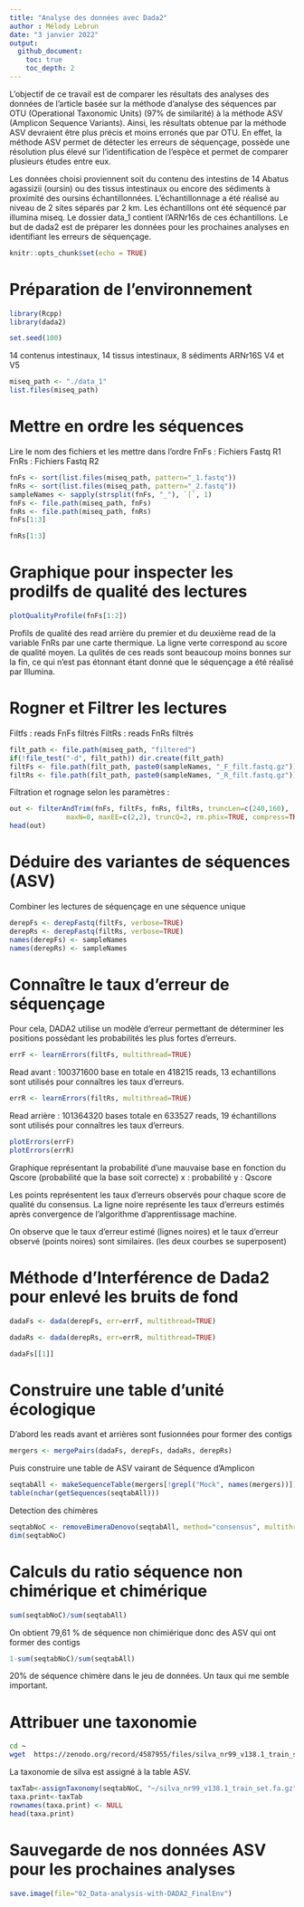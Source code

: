 ```yaml
---
title: "Analyse des données avec Dada2"
author : Mélody Lebrun
date: "3 janvier 2022"
output: 
  github_document:
    toc: true
    toc_depth: 2
---
```


L'objectif de ce travail est de comparer les résultats des analyses des données de l'article basée sur la méthode d'analyse des séquences par OTU (Operational Taxonomic Units) (97% de similarité) à la méthode ASV (Amplicon Sequence Variants). 
Ainsi, les résultats obtenue par la méthode ASV devraient être plus précis et moins erronés que par OTU. En effet, la méthode ASV permet de détecter les erreurs de séquençage, possède une résolution plus élevé sur l'identification de l'espèce et permet de comparer plusieurs études entre eux.   

Les données choisi proviennent soit du contenu des intestins de 14 Abatus agassizii (oursin) ou des tissus intestinaux ou encore des sédiments à proximité des oursins échantillonnées. L'échantillonnage a été réalisé au niveau de 2 sites séparés par 2 km. Les échantillons ont été séquencé par illumina miseq. Le dossier data_1 contient l'ARNr16s de ces échantillons. 
Le but de dada2 est de préparer les données pour les prochaines analyses en identifiant les erreurs de séquençage. 

```r
knitr::opts_chunk$set(echo = TRUE)
```

# Préparation de l'environnement

```r
library(Rcpp)
library(dada2)
```

```r
set.seed(100)
```

14 contenus intestinaux, 14 tissus intestinaux, 8 sédiments ARNr16S V4 et V5 
```r
miseq_path <- "./data_1"
list.files(miseq_path)
```

# Mettre en ordre les séquences
Lire le nom des fichiers et les mettre dans l'ordre
FnFs : Fichiers Fastq R1
FnRs : Fichiers Fastq R2 

```r
fnFs <- sort(list.files(miseq_path, pattern="_1.fastq"))
fnRs <- sort(list.files(miseq_path, pattern="_2.fastq"))
sampleNames <- sapply(strsplit(fnFs, "_"), `[`, 1)
fnFs <- file.path(miseq_path, fnFs)
fnRs <- file.path(miseq_path, fnRs)
fnFs[1:3]
```

```r
fnRs[1:3]
```

# Graphique pour inspecter les prodilfs de qualité des lectures 

```r
plotQualityProfile(fnFs[1:2])
```
Profils de qualité des read arrière du premier et du deuxième read de la variable FnRs par une carte thermique. La ligne verte correspond au score de qualité moyen. La qulités de ces reads sont beaucoup moins bonnes sur la fin, ce qui n'est pas étonnant étant donné que le séquençage a été réalisé par Illumina. 

# Rogner et Filtrer les lectures

Filtfs : reads FnFs filtrés
FiltRs : reads FnRs filtrés
```r
filt_path <- file.path(miseq_path, "filtered") 
if(!file_test("-d", filt_path)) dir.create(filt_path)
filtFs <- file.path(filt_path, paste0(sampleNames, "_F_filt.fastq.gz"))
filtRs <- file.path(filt_path, paste0(sampleNames, "_R_filt.fastq.gz"))
```

Filtration et rognage selon les paramètres : 
```r
out <- filterAndTrim(fnFs, filtFs, fnRs, filtRs, truncLen=c(240,160),
              maxN=0, maxEE=c(2,2), truncQ=2, rm.phix=TRUE, compress=TRUE, multithread=TRUE)
head(out)
```

# Déduire des variantes de séquences (ASV)  
Combiner les lectures de séquençage en une séquence unique

```r
derepFs <- derepFastq(filtFs, verbose=TRUE)
derepRs <- derepFastq(filtRs, verbose=TRUE)
names(derepFs) <- sampleNames
names(derepRs) <- sampleNames
```
# Connaître le taux d'erreur de séquençage 

Pour cela, DADA2 utilise un modèle d'erreur permettant de déterminer les positions possèdant les probabilités les plus fortes d'erreurs. 

```r
errF <- learnErrors(filtFs, multithread=TRUE)
```

Read avant :
100371600 base en totale en 418215 reads, 13 echantillons sont utilisés pour connaîtres les taux d'erreurs.


```r
errR <- learnErrors(filtRs, multithread=TRUE)
```

Read arrière :
101364320 bases totale en 633527 reads, 19 échantillons sont utilisés pour connaîtres les taux d'erreurs. 

```r
plotErrors(errF)
plotErrors(errR)
```

Graphique représentant la probabilité d'une mauvaise base en fonction du Qscore (probabilité que la base soit correcte)
x : probabilité 
y : Qscore

Les points représentent les taux d'erreurs observés pour chaque score de qualité du consensus. 
La ligne noire représente les taux d'erreurs estimés après convergence de l'algorithme d'apprentissage machine. 

On observe que le taux d'erreur estimé (lignes noires) et le taux d'erreur observé (points noires) sont similaires. (les deux courbes se superposent)

# Méthode d'Interférence de Dada2 pour enlevé les bruits de fond

```r
dadaFs <- dada(derepFs, err=errF, multithread=TRUE)
```
```r
dadaRs <- dada(derepRs, err=errR, multithread=TRUE)
```
```r
dadaFs[[1]]
```

# Construire une table d'unité écologique

D'abord les reads avant et arrières sont fusionnées pour former des contigs

```r
mergers <- mergePairs(dadaFs, derepFs, dadaRs, derepRs)
```

Puis construire une table de ASV vairant de Séquence d'Amplicon
```r
seqtabAll <- makeSequenceTable(mergers[!grepl("Mock", names(mergers))])
table(nchar(getSequences(seqtabAll)))
```

Detection des chimères 

```r
seqtabNoC <- removeBimeraDenovo(seqtabAll, method="consensus", multithread=TRUE, verbose=TRUE)
dim(seqtabNoC)
```

# Calculs du ratio séquence non chimérique et chimérique

```r
sum(seqtabNoC)/sum(seqtabAll)
```
On obtient 79,61 % de séquence non chimiérique donc des ASV qui ont former des contigs
```r
1-sum(seqtabNoC)/sum(seqtabAll)
```
20% de séquence chimère dans le jeu de données. Un taux qui me semble important. 

# Attribuer une taxonomie

```bash
cd ~
wget  https://zenodo.org/record/4587955/files/silva_nr99_v138.1_train_set.fa.gz
```

La taxonomie de silva est assigné à la table ASV. 

```r
taxTab<-assignTaxonomy(seqtabNoC, "~/silva_nr99_v138.1_train_set.fa.gz", multithread=TRUE)
taxa.print<-taxTab
rownames(taxa.print) <- NULL
head(taxa.print)
```
# Sauvegarde de nos données ASV pour les prochaines analyses 
```r
save.image(file="02_Data-analysis-with-DADA2_FinalEnv")
```

